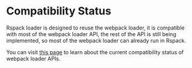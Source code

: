 # Compatibility Status

Rspack loader is designed to reuse the webpack loader, it is compatible with most of the webpack loader API, the rest of the API is still being implemented, so most of the webpack loader can already run in Rspack.

You can visit [this page](https://github.com/orgs/web-infra-dev/projects/10) to learn about the current compatibility status of webpack loader APIs.
